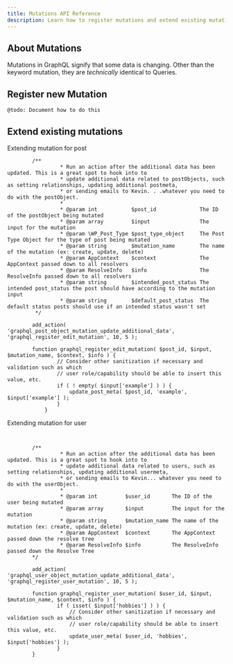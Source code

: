 ```yaml
---
title: Mutations API Reference
description: Learn how to register mutations and extend existing mutations
---
```


## About Mutations

Mutations in GraphQL signify that some data is changing. Other than the keyword mutation, they are _technically_ identical to Queries.

## Register new Mutation

`@todo: Document how to do this`

## Extend existing mutations

Extending mutation for post

```
        /**
        		 * Run an action after the additional data has been updated. This is a great spot to hook into to
        		 * update additional data related to postObjects, such as setting relationships, updating additional postmeta,
        		 * or sending emails to Kevin. . .whatever you need to do with the postObject.
        		 *
        		 * @param int           $post_id              The ID of the postObject being mutated
        		 * @param array         $input                The input for the mutation
        		 * @param \WP_Post_Type $post_type_object     The Post Type Object for the type of post being mutated
        		 * @param string        $mutation_name        The name of the mutation (ex: create, update, delete)
        		 * @param AppContext    $context              The AppContext passed down to all resolvers
        		 * @param ResolveInfo   $info                 The ResolveInfo passed down to all resolvers
        		 * @param string        $intended_post_status The intended post_status the post should have according to the mutation input
        		 * @param string        $default_post_status  The default status posts should use if an intended status wasn't set
         */

		add_action( 'graphql_post_object_mutation_update_additional_data', 'graphql_register_edit_mutation', 10, 5 );

		function graphql_register_edit_mutation( $post_id, $input, $mutation_name, $context, $info ) {
		        // Consider other sanitization if necessary and validation such as which
                // user role/capability should be able to insert this value, etc.
        		if ( ! empty( $input['example'] ) ) {
        			update_post_meta( $post_id, 'example', $input['example'] );
        		}
        	}
```
Extending mutation for user

```


        /**
        		 * Run an action after the additional data has been updated. This is a great spot to hook into to
        		 * update additional data related to users, such as setting relationships, updating additional usermeta,
        		 * or sending emails to Kevin... whatever you need to do with the userObject.
        		 *
        		 * @param int         $user_id       The ID of the user being mutated
        		 * @param array       $input         The input for the mutation
        		 * @param string      $mutation_name The name of the mutation (ex: create, update, delete)
        		 * @param AppContext  $context       The AppContext passed down the resolve tree
        		 * @param ResolveInfo $info          The ResolveInfo passed down the Resolve Tree
        */

        add_action( 'graphql_user_object_mutation_update_additional_data', 'graphql_register_user_mutation', 10, 5 );

        function graphql_register_user_mutation( $user_id, $input, $mutation_name, $context, $info ) {
        		if ( isset( $input['hobbies'] ) ) {
        			// Consider other sanitization if necessary and validation such as which
        			// user role/capability should be able to insert this value, etc.
        			update_user_meta( $user_id, 'hobbies', $input['hobbies'] );
        		}
        }

```
